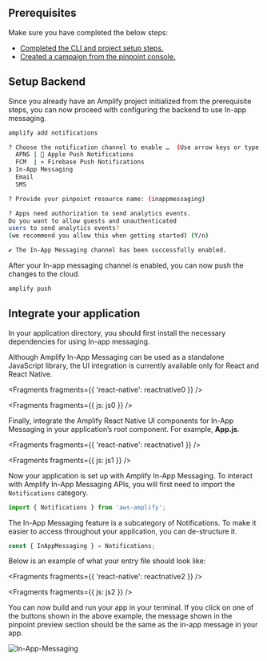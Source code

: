 ## Prerequisites

Make sure you have completed the below steps:

- [Completed the CLI and project setup steps.](/lib/project-setup/prereq)
- [Created a campaign from the pinpoint console.](/lib/in-app-messaging/create-campaign)

## Setup Backend

Since you already have an Amplify project initialized from the prerequisite steps, you can now proceed with configuring the backend to use In-app messaging.

```bash
amplify add notifications

? Choose the notification channel to enable …  (Use arrow keys or type to filter)
  APNS |  Apple Push Notifications   
  FCM  | » Firebase Push Notifications 
❯ In-App Messaging
  Email
  SMS

? Provide your pinpoint resource name: (inappmessaging)

? Apps need authorization to send analytics events. 
Do you want to allow guests and unauthenticated 
users to send analytics events? 
(we recommend you allow this when getting started) (Y/n)  

✔ The In-App Messaging channel has been successfully enabled.
```

After your In-app messaging channel is enabled, you can now push the changes to the cloud.

```bash
amplify push
```

## Integrate your application

In your application directory, you should first install the necessary dependencies for using In-app messaging.

<Callout>

  Although Amplify In-App Messaging can be used as a standalone JavaScript library, the UI integration is currently available only for React and React Native.

</Callout>


<Fragments fragments={{ 'react-native': reactnative0 }} />


<Fragments fragments={{ js: js0 }} />

Finally, integrate the Amplify React Native UI components for In-App Messaging in your application’s root component. For example, **App.js**.


<Fragments fragments={{ 'react-native': reactnative1 }} />


<Fragments fragments={{ js: js1 }} />

Now your application is set up with Amplify In-App Messaging. To interact with Amplify In-App Messaging APIs, you will first need to import the `Notifications` category.

```js
import { Notifications } from 'aws-amplify';
```

The In-App Messaging feature is a subcategory of Notifications. To make it easier to access throughout your application, you can de-structure it.

```js
const { InAppMessaging } = Notifications;
```

Below is an example of what your entry file should look like:


<Fragments fragments={{ 'react-native': reactnative2 }} />


<Fragments fragments={{ js: js2 }} />

<!-- TODO What would happen for frameworks other than React? Would they NOT see this popup? what should we do for them? -->
You can now build and run your app in your terminal. If you click on one of the buttons shown in the above example, the message shown in the pinpoint preview section should be the same as the in-app message in your app.

![In-App-Messaging](/images/lib/in-app-messaging/in-app-message-preview.png)
